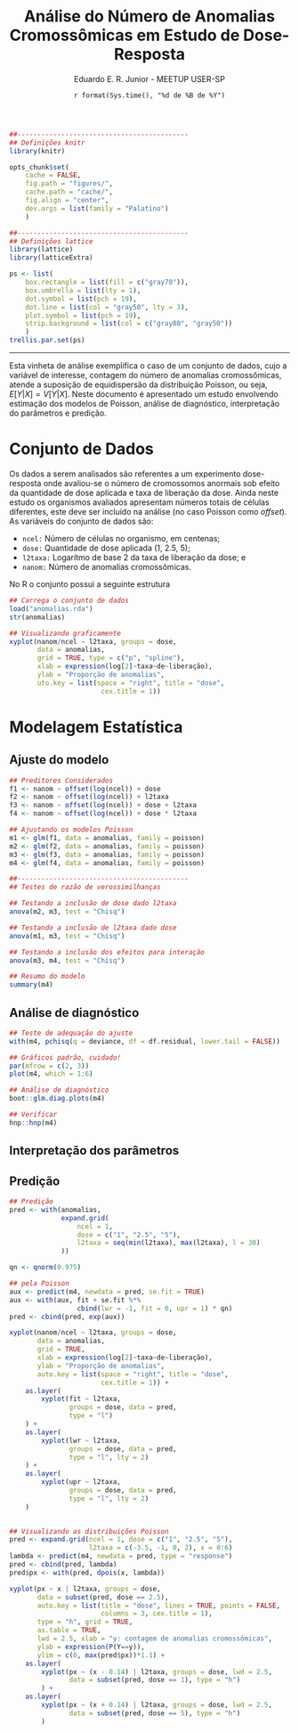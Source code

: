 % Análise do Número de Anomalias Cromossômicas em Estudo de
  Dose-Resposta 
% Eduardo E. R. Junior - MEETUP USER-SP
% `r format(Sys.time(), "%d de %B de %Y")`

```r

##-------------------------------------------
## Definições knitr
library(knitr)

opts_chunk$set(
    cache = FALSE,
    fig.path = "figures/",
    cache.path = "cache/",
    fig.align = "center",
    dev.args = list(family = "Palatino")
    )

##-------------------------------------------
## Definições lattice
library(lattice)
library(latticeExtra)

ps <- list(
    box.rectangle = list(fill = c("gray70")),
    box.umbrella = list(lty = 1),
    dot.symbol = list(pch = 19),
    dot.line = list(col = "gray50", lty = 3),
    plot.symbol = list(pch = 19),
    strip.background = list(col = c("gray80", "gray50"))
    )
trellis.par.set(ps)

```

***

Esta vinheta de análise exemplifica o caso de um conjunto de dados, cujo
a variável de interesse, contagem do número de anomalias cromossômicas,
atende a suposição de equidispersão da distribuição Poisson, ou seja,
$E[Y|X] = V[Y|X]$. Neste documento é apresentado um estudo envolvendo
estimação dos modelos de Poisson, análise de diagnóstico, interpretação
do parâmetros e predição.

# Conjunto de Dados #

Os dados a serem analisados são referentes a um experimento
dose-resposta onde avaliou-se o número de cromossomos anormais sob
efeito da quantidade de dose aplicada e taxa de liberação da dose. Ainda
neste estudo os organismos avaliados apresentam números totais de
células diferentes, este deve ser incluído na análise (no caso Poisson
como _offset_). As variáveis do conjunto de dados são:

* `ncel:` Número de células no organismo, em centenas;
* `dose:` Quantidade de dose aplicada (1, 2.5, 5);
* `l2taxa:` Logarítmo de base 2 da taxa de liberação da dose; e
* `nanom:` Número de anomalias cromossômicas.

No R o conjunto possui a seguinte estrutura

```r

## Carrega o conjunto de dados
load("anomalias.rda")
str(anomalias)

```

```r

## Visualizando graficamente
xyplot(nanom/ncel ~ l2taxa, groups = dose,
       data = anomalias,
       grid = TRUE, type = c("p", "spline"),
       xlab = expression(log[2]~taxa~de~liberação),
       ylab = "Proporção de anomalias",
       uto.key = list(space = "right", title = "dose",
                       cex.title = 1))

```

# Modelagem Estatística #

## Ajuste do modelo ##

```r

## Preditores Considerados
f1 <- nanom ~ offset(log(ncel)) + dose
f2 <- nanom ~ offset(log(ncel)) + l2taxa
f3 <- nanom ~ offset(log(ncel)) + dose + l2taxa
f4 <- nanom ~ offset(log(ncel)) + dose * l2taxa

## Ajustando os modelos Poisson
m1 <- glm(f1, data = anomalias, family = poisson)
m2 <- glm(f2, data = anomalias, family = poisson)
m3 <- glm(f3, data = anomalias, family = poisson)
m4 <- glm(f4, data = anomalias, family = poisson)

```

```r

##-------------------------------------------
## Testes de razão de verossimilhanças

## Testando a inclusão de dose dado l2taxa
anova(m2, m3, test = "Chisq")

## Testando a inclusão de l2taxa dado dose
anova(m1, m3, test = "Chisq")

## Testando a inclusão dos efeitos para interação
anova(m3, m4, test = "Chisq")

```

```r

## Resumo do modelo
summary(m4)

```

## Análise de diagnóstico ##

```r

## Teste de adequação do ajuste 
with(m4, pchisq(q = deviance, df = df.residual, lower.tail = FALSE))

## Gráficos padrão, cuidado!
par(mfrow = c(2, 3))
plot(m4, which = 1:6)

## Análise de diagnóstico
boot::glm.diag.plots(m4)

## Verificar
hnp::hnp(m4)

```

## Interpretação dos parâmetros ##


## Predição ##

```r

## Predição
pred <- with(anomalias,
             expand.grid(
                 ncel = 1,
                 dose = c("1", "2.5", "5"),
                 l2taxa = seq(min(l2taxa), max(l2taxa), l = 30)
             ))

qn <- qnorm(0.975)

## pela Poisson
aux <- predict(m4, newdata = pred, se.fit = TRUE)
aux <- with(aux, fit + se.fit %*%
                 cbind(lwr = -1, fit = 0, upr = 1) * qn)
pred <- cbind(pred, exp(aux))

xyplot(nanom/ncel ~ l2taxa, groups = dose,
       data = anomalias,
       grid = TRUE,
       xlab = expression(log[2]~taxa~de~liberação),
       ylab = "Proporção de anomalias",
       auto.key = list(space = "right", title = "dose",
                       cex.title = 1)) +
    as.layer(
        xyplot(fit ~ l2taxa,
               groups = dose, data = pred,
               type = "l")
    ) +
    as.layer(
        xyplot(lwr ~ l2taxa,
               groups = dose, data = pred,
               type = "l", lty = 2)
    ) +
    as.layer(
        xyplot(upr ~ l2taxa,
               groups = dose, data = pred,
               type = "l", lty = 2)
    )
    
```

```r

## Visualizando as distribuições Poisson
pred <- expand.grid(ncel = 1, dose = c("1", "2.5", "5"),
                    l2taxa = c(-3.5, -1, 0, 2), x = 0:6)
lambda <- predict(m4, newdata = pred, type = "response")
pred <- cbind(pred, lambda)
pred$px <- with(pred, dpois(x, lambda))

xyplot(px ~ x | l2taxa, groups = dose,
       data = subset(pred, dose == 2.5),
       auto.key = list(title = "dose", lines = TRUE, points = FALSE,
                       columns = 3, cex.title = 1),
       type = "h", grid = TRUE,
       as.table = TRUE,
       lwd = 2.5, xlab = "y: contagem de anomalias cromossômicas",
       ylab = expression(P(Y==y)),
       ylim = c(0, max(pred$px))*1.1) +
    as.layer(
        xyplot(px ~ (x - 0.14) | l2taxa, groups = dose, lwd = 2.5,
               data = subset(pred, dose == 1), type = "h")
        ) +
    as.layer(
        xyplot(px ~ (x + 0.14) | l2taxa, groups = dose, lwd = 2.5,
               data = subset(pred, dose == 5), type = "h")
        )

```

